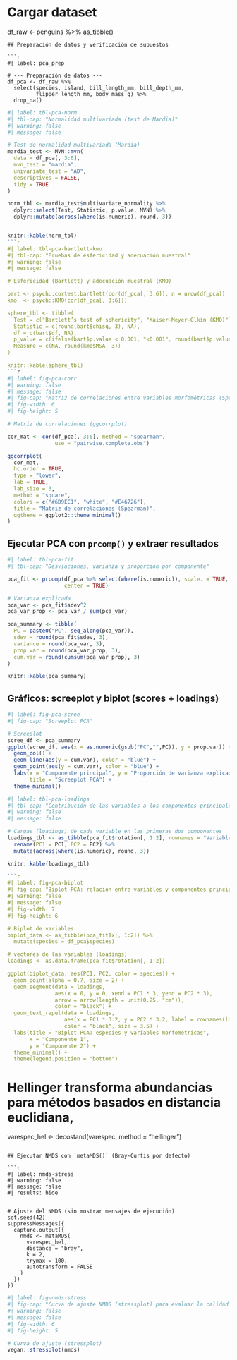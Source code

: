 # Cargar dataset
df_raw <- penguins %>% as_tibble()
```
## Preparación de datos y verificación de supuestos

```r
#| label: pca_prep

# --- Preparación de datos ---
df_pca <- df_raw %>%
  select(species, island, bill_length_mm, bill_depth_mm, 
         flipper_length_mm, body_mass_g) %>%
  drop_na()
```

```r
#| label: tbl-pca-norm
#| tbl-cap: "Normalidad multivariada (test de Mardia)"
#| warning: false
#| message: false

# Test de normalidad multivariada (Mardia)
mardia_test <- MVN::mvn(
  data = df_pca[, 3:6],
  mvn_test = "mardia",     
  univariate_test = "AD",
  descriptives = FALSE,
  tidy = TRUE
)

norm_tbl <- mardia_test$multivariate_normality %>%
  dplyr::select(Test, Statistic, p.value, MVN) %>%
  dplyr::mutate(across(where(is.numeric), round, 3))


knitr::kable(norm_tbl)
```r
#| label: tbl-pca-bartlett-kmo
#| tbl-cap: "Pruebas de esfericidad y adecuación muestral"
#| warning: false
#| message: false

# Esfericidad (Bartlett) y adecuación muestral (KMO)

bart <- psych::cortest.bartlett(cor(df_pca[, 3:6]), n = nrow(df_pca))
kmo  <- psych::KMO(cor(df_pca[, 3:6]))

sphere_tbl <- tibble(
  Test = c("Bartlett’s test of sphericity", "Kaiser-Meyer-Olkin (KMO)"),
  Statistic = c(round(bart$chisq, 3), NA),
  df = c(bart$df, NA),
  p_value = c(ifelse(bart$p.value < 0.001, "<0.001", round(bart$p.value, 3)), NA),
  Measure = c(NA, round(kmo$MSA, 3))
)

knitr::kable(sphere_tbl)
```r
#| label: fig-pca-corr
#| warning: false
#| message: false
#| fig-cap: "Matriz de correlaciones entre variables morfométricas (Spearman)"
#| fig-width: 6
#| fig-height: 5

# Matriz de correlaciones (ggcorrplot)

cor_mat <- cor(df_pca[, 3:6], method = "spearman", 
               use = "pairwise.complete.obs")

ggcorrplot(
  cor_mat, 
  hc.order = TRUE, 
  type = "lower", 
  lab = TRUE,
  lab_size = 3,
  method = "square",
  colors = c("#6D9EC1", "white", "#E46726"),
  title = "Matriz de correlaciones (Spearman)",
  ggtheme = ggplot2::theme_minimal()
)
```
## Ejecutar PCA con `prcomp()` y extraer resultados

```r
#| label: tbl-pca-fit
#| tbl-cap: "Desviaciones, varianza y proporción por componente"

pca_fit <- prcomp(df_pca %>% select(where(is.numeric)), scale. = TRUE, 
                  center = TRUE)

# Varianza explicada
pca_var <- pca_fit$sdev^2
pca_var_prop <- pca_var / sum(pca_var)

pca_summary <- tibble(
  PC = paste0("PC", seq_along(pca_var)),
  sdev = round(pca_fit$sdev, 3),
  variance = round(pca_var, 3),
  prop.var = round(pca_var_prop, 3),
  cum.var = round(cumsum(pca_var_prop), 3)
)

knitr::kable(pca_summary)

```

## Gráficos: screeplot y biplot (scores + loadings)

```r
#| label: fig-pca-scree
#| fig-cap: "Screeplot PCA"

# Screeplot
scree_df <- pca_summary
ggplot(scree_df, aes(x = as.numeric(gsub("PC","",PC)), y = prop.var)) +
  geom_col() +
  geom_line(aes(y = cum.var), color = "blue") +
  geom_point(aes(y = cum.var), color = "blue") +
  labs(x = "Componente principal", y = "Proporción de varianza explicada",
       title = "Screeplot PCA") +
  theme_minimal()

```
```r
#| label: tbl-pca-loadings
#| tbl-cap: "Contribución de las variables a los componentes principales"
#| warning: false
#| message: false

# Cargas (loadings) de cada variable en las primeras dos componentes
loadings_tbl <- as_tibble(pca_fit$rotation[, 1:2], rownames = "Variable") %>%
  rename(PC1 = PC1, PC2 = PC2) %>%
  mutate(across(where(is.numeric), round, 3))

knitr::kable(loadings_tbl)

```r
#| label: fig-pca-biplot
#| fig-cap: "Biplot PCA: relación entre variables y componentes principales"
#| warning: false
#| message: false
#| fig-width: 7
#| fig-height: 6

# Biplot de variables
biplot_data <- as_tibble(pca_fit$x[, 1:2]) %>%
  mutate(species = df_pca$species)

# vectores de las variables (loadings)
loadings <- as.data.frame(pca_fit$rotation[, 1:2])

ggplot(biplot_data, aes(PC1, PC2, color = species)) +
  geom_point(alpha = 0.7, size = 2) +
  geom_segment(data = loadings,
               aes(x = 0, y = 0, xend = PC1 * 3, yend = PC2 * 3),
               arrow = arrow(length = unit(0.25, "cm")), 
               color = "black") +
  geom_text_repel(data = loadings,
                  aes(x = PC1 * 3.2, y = PC2 * 3.2, label = rownames(loadings)),
                  color = "black", size = 3.5) +
  labs(title = "Biplot PCA: especies y variables morfométricas",
       x = "Componente 1",
       y = "Componente 2") +
  theme_minimal() +
  theme(legend.position = "bottom")

```
# Hellinger transforma abundancias para métodos basados en distancia euclidiana,
varespec_hel <- decostand(varespec, method = "hellinger")
```

## Ejecutar NMDS con `metaMDS()` (Bray-Curtis por defecto)

```r
#| label: nmds-stress
#| warning: false
#| message: false
#| results: hide


# Ajuste del NMDS (sin mostrar mensajes de ejecución)
set.seed(42)
suppressMessages({
  capture.output({
    nmds <- metaMDS(
      varespec_hel,
      distance = "bray",
      k = 2,
      trymax = 100,
      autotransform = FALSE
    )
  })
})
```

```r
#| label: fig-nmds-stress
#| fig-cap: "Curva de ajuste NMDS (stressplot) para evaluar la calidad del ordenamiento"
#| warning: false
#| message: false
#| fig-width: 6
#| fig-height: 5

# Curva de ajuste (stressplot)
vegan::stressplot(nmds)
```
